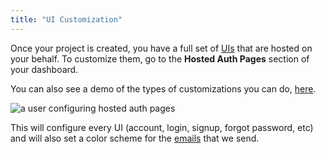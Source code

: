 ```yaml
---
title: "UI Customization"
---
```


Once your project is created, you have a full set of [UIs](/overview/hosted-pages) that are hosted on your behalf.
To customize them, go to the **Hosted Auth Pages** section of your dashboard.

You can also see a demo of the types of customizations you can do, [here](https://demo.propelauth.com).

![a user configuring hosted auth pages](/images/configure-2.png)

This will configure every UI (account, login, signup, forgot password, etc) and will also set a color scheme for the
[emails](/overview/emails) that we send.
